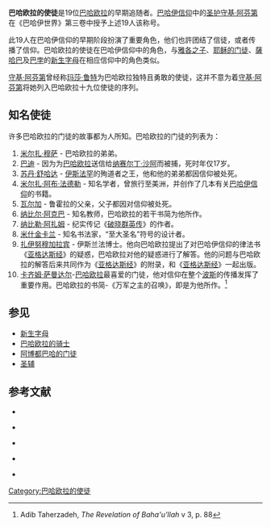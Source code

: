 {{巴哈伊}}
'''巴哈欧拉的使徒'''是19位[[巴哈欧拉|巴哈欧拉]]的早期追随者。[[巴哈伊信仰|巴哈伊信仰]]中的[[圣护|圣护]][[守基·阿芬第|守基·阿芬第]]在《巴哈伊世界》第三卷中授予上述19人该称号。

此19人在巴哈伊信仰的早期阶段扮演了重要角色，他们也許团结了信徒，或者传播了信仰。巴哈欧拉的使徒在巴哈伊信仰中的角色，与[[雅各_(舊約聖經)#.E9.9B.85.E5.90.84.E7.9A.84.E5.8D.81.E4.BA.8C.E4.B8.AA.E5.84.BF.E5.AD.90|雅各之子]]、[[耶穌十二門徒#.E5.8D.81.E4.BA.8C.E4.BD.BF.E5.BE.92|耶稣的门徒]]、[[薩哈巴|薩哈巴]]及[[巴孛|巴孛]]的[[新生字母|新生字母]]在相应信仰中的角色类似。

[[守基·阿芬第|守基·阿芬第]]曾经称[[玛莎·鲁特|玛莎·鲁特]]为巴哈欧拉独特且勇敢的使徒，这并不意为着[[守基·阿芬第|守基·阿芬第]]将她列入巴哈欧拉十九位使徒的序列。

==知名使徒==
许多巴哈欧拉的门徒的故事都为人所知。巴哈欧拉的门徒的列表为：

#[[米尔扎·穆萨|米尔扎·穆萨]] - 巴哈欧拉的弟弟。
#[[巴迪_(巴哈伊)|巴迪]] - 因为为[[巴哈欧拉|巴哈欧拉]]送信给[[纳赛尔丁·沙阿|纳赛尔丁·沙阿]]而被捕，死时年仅17岁。
#[[苏丹·舒哈达|苏丹·舒哈达]] - [[伊斯法罕|伊斯法罕]]的殉道者之王，他和他的弟弟都因信仰被处死。
#[[米尔扎·阿布·法德勒|米尔扎·阿布·法德勒]] - 知名学者，曾旅行至美洲，并创作了几本有关[[巴哈伊信仰|巴哈伊信仰]]的书籍。
#[[瓦尔加|瓦尔加]] - 鲁霍拉的父亲，父子都因对信仰被处死。
#[[纳比尔·阿克巴|纳比尔·阿克巴]] - 知名教师，巴哈欧拉的若干书简为他所作。
#[[纳比勒·阿扎姆|纳比勒·阿扎姆]] - 纪实传记《[[破晓群英传|破晓群英传]]》的作者。
#[[米什金卡兰|米什金卡兰]] - 知名书法家，“至大圣名”符号的设计者。
#[[扎伊努穆加拉宾|扎伊努穆加拉宾]] - 伊斯兰法博士。他向巴哈欧拉提出了对巴哈伊信仰的律法书《[[亚格达斯经|亚格达斯经]]》的疑惑，巴哈欧拉对他的疑惑进行了解答。他的问题与巴哈欧拉的解答后来共同作为《[[亚格达斯经|亚格达斯经]]》的附录，和《[[亚格达斯经|亚格达斯经]]》一起出版。
#[[卡齐姆·萨曼达尔|卡齐姆·萨曼达尔]]-[[巴哈欧拉|巴哈欧拉]]最喜爱的门徒，他对信仰在整个[[波斯|波斯]]的传播发挥了重要作用。巴哈欧拉的书简-《万军之主的召唤》，即是为他所作。<ref>Adib Taherzadeh, ''The Revelation of Baha'u'llah'' v 3, p. 88</ref>

==参见==
*[[新生字母|新生字母]]
*[[巴哈欧拉的骑士|巴哈欧拉的骑士]]
*[[阿博都巴哈的门徒|阿博都巴哈的门徒]]
*[[圣辅|圣辅]]

==参考文献==
{{Reflist}}
*{{cite book
 |author=Balyuzi, H.M.
 |year=1985
 |title=Eminent Bahá'ís in the time of Bahá'u'lláh
 |publisher=The Camelot Press Ltd, Southampton
 |isbn=0-85398-152-3
 }}

*{{cite book 
 |author=`Abdu'l-Bahá 
 |authorlink=`Abdu'l-Bahá 
 |year=1971 
 |title=Memorials of the Faithful 
 |publisher=US Bahá’í Publishing Trust 
 |isbn=0-87743-041-1 
 |url=http://reference.bahai.org/en/t/ab/MF/ 
 |access-date=2013-06-29 
 |archive-date=2019-05-19 
 |archive-url=https://web.archive.org/web/20190519205110/http://reference.bahai.org/en/t/ab/MF/ 
 |dead-url=no 
 }}

*{{cite book
 |author=`Abdu'l-Bahá
 |authorlink=`Abdu'l-Bahá
 |year=1993
 |title=Tablets of the Divine Plan
 |publisher=US Bahá'í Publishing Trust
 |isbn=0-87743-233-3
 |url=http://reference.bahai.org/en/t/ab/TDP/
 |access-date=2013-06-29
 |archive-date=2020-11-15
 |archive-url=https://web.archive.org/web/20201115195542/https://reference.bahai.org/en/t/ab/TDP/
 |dead-url=no
 }} 

*{{cite book
 |author=Nabíl-i-A`zam (Effendi, Shoghi Tr.)
 |authorlink=Nabíl-i-A`zam
 |year=1932
 |title=Dawn Breakers - Nabil's Narrative
 |publisher=Bahá'í Publishing Trust
 |isbn=0-900125-22-5
 |url=http://reference.bahai.org/en/t/nz/DB/
 |access-date=2013-06-29
 |archive-date=2007-02-02
 |archive-url=https://web.archive.org/web/20070202224453/http://reference.bahai.org/en/t/nz/DB/
 |dead-url=no
 }}

*{{cite book
 |author=Effendi, Shoghi
 |authorlink=Shoghi Effendi
 |year=1995
 |title=God Passes By
 |publisher=US Bahá'í Publishing Trust
 |isbn=0-87743-020-9
 |url=http://reference.bahai.org/en/t/se/GPB/
 |access-date=2013-06-29
 |archive-date=2008-05-12
 |archive-url=https://web.archive.org/web/20080512041312/http://reference.bahai.org/en/t/se/GPB/
 |dead-url=no
 }}

[[Category:巴哈欧拉的使徒|Category:巴哈欧拉的使徒]]